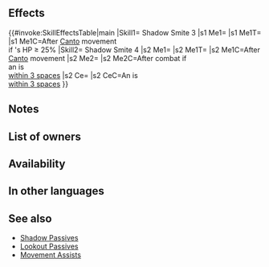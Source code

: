 {{Passive
|name=Shadow Smite
|type=C
|exclusive=0
|canUseWeapon={{WeaponList|All}}
|canUseMove={{MoveList|Cavalry,Flying}}
|properties=random_owner
|1name=Shadow Smite 1
|1tagid=SID_影助・ぶちかまし1
|1effect=If unit's HP = 100%, when Canto triggers, enables unit to use【Smite】on ally (this effect is not treated as an Assist skill; if similar effects are active, this effect does not trigger).<br><br>【Smite】<br>Range = 1. Pushes target ally 2 spaces away.
|1cost=60
|1required=-
|1promotionTier=1
|1promotionRarity=4
|2name=Shadow Smite 2
|2tagid=SID_影助・ぶちかまし2
|2effect=If unit's HP ≥ 50%, when Canto triggers, enables unit to use【Smite】on ally (this effect is not treated as an Assist skill; if similar effects are active, this effect does not trigger).<br><br>【Smite】<br>Range = 1. Pushes target ally 2 spaces away.
|2cost=120
|2promotionTier=1
|2promotionRarity=5
|3name=Shadow Smite 3
|3tagid=SID_影助・ぶちかまし3
|3effect=If unit's HP ≥ 25%, when Canto triggers, enables unit to use【Smite】on ally (this effect is not treated as an Assist skill; if similar effects are active, this effect does not trigger).<br><br>【Smite】<br>Range = 1. Pushes target ally 2 spaces away.
|3cost=240
|3next=-
|4name=Shadow Smite 4
|4tagid=SID_影助・ぶちかまし4
|4effect=When Canto triggers, enables unit to use 【Smite】on ally (this effect is not treated as an Assist skill; if similar effects are active, this effect does not trigger).<br><br>If unit is within 3 spaces of an ally, grants Atk/Spd/Def/Res+3 to unit during combat and restores 7 HP to unit after combat.<br><br>【Smite】<br>Range = 1. Pushes target ally 2 spaces away.
|4cost=300
}}
==Effects==
{{#invoke:SkillEffectsTable|main
|Skill1={{Si|Shadow Smite 3}} Shadow Smite 3
|s1 Me1={{Eft|Smite}}
|s1 Me1T={{Tgt|Target Ally}}
|s1 Me1C=After [[Canto]] movement<br>if {{Tgt|Unit}}'s HP ≥ 25%
|Skill2={{Si|Shadow Smite 4}} Shadow Smite 4
|s2 Me1={{Eft|Smite}}
|s2 Me1T={{Tgt|Target Ally}}
|s2 Me1C=After [[Canto]] movement
|s2 Me2={{Eft|Heal|7}}
|s2 Me2C=After combat if<br>an {{Tgt|Ally}} is<br>[[within 3 spaces]]
|s2 Ce={{Eft|Temporary buffs|Atk/Spd/Def/Res|3}}
|s2 CeC=An {{Tgt|Ally}} is<br>[[within 3 spaces]]
}}

==Notes==
{{Movement skill notes|notBeforeRokkr=1}}
{{Temporary buffs|name=Shadow Smite 4}}
{{After combat healing|name=Shadow Smite 4}}
==List of owners==
{{Skill Hero List}}
==Availability==
{{PassiveFocusList}}
{{PassiveDistributionList}}
{{PassiveCombatManualList}}
==In other languages==
{{OtherLanguages
|japanese=
|german=
|spanishEU=Empellón osc. 4
|spanishLA=
|french=
|italian=
|chineseTW=
|portuguese=
}}
==See also==
{{See also skills|cond=Description LIKE '%pushes%ally 2 spaces away%'}}
* [[Shadow Passives]]
* [[Lookout Passives]]
* [[Movement Assists]]
{{Passives Navbox|C}}